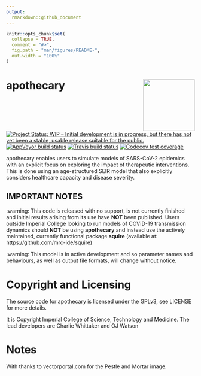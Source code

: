 ```yaml
---
output: 
  rmarkdown::github_document
---
```


<!-- README.md is generated from README.Rmd. Please edit that file -->

```r
knitr::opts_chunk$set(
  collapse = TRUE,
  comment = "#>",
  fig.path = "man/figures/README-",
  out.width = "100%"
)
```

# apothecary <img src="man/figures/apothecary_logo.png" align="right" height="138.5" />
<!-- badges: start -->
[![Project Status: WIP – Initial development is in progress, but there has not yet been a stable, usable release suitable for the public.](https://www.repostatus.org/badges/latest/wip.svg)](https://www.repostatus.org/#wip)
[![AppVeyor build status](https://ci.appveyor.com/api/projects/status/github/mrc-ide/squire?branch=master&svg=true)](https://ci.appveyor.com/project/cwhittaker1000/apothecary)
[![Travis build status](https://travis-ci.org/mrc-ide/apothecary.svg?branch=master)](https://travis-ci.org/mrc-ide/apothecary)
[![Codecov test coverage](https://codecov.io/gh/mrc-ide/apothecary/branch/master/graph/badge.svg)](https://codecov.io/gh/mrc-ide/apothecary?branch=master)
<!-- badges: end -->

apothecary enables users to simulate models of SARS-CoV-2 epidemics with an explicit focus on exploring the impact of therapeutic interventions. This is done using an age-structured SEIR model that also explicitly considers healthcare capacity and disease severity. 

## IMPORTANT NOTES

:warning: This code is released with no support, is not currently finished and initial results arising from its use have **NOT** been published. Users outside Imperial College looking to run models of COVID-19 transmission dynamics should **NOT** be using **apothecary** and instead use the actively maintained, currently functional package **squire** (available at: https://github.com/mrc-ide/squire) 

:warning: This model is in active development and so parameter names and behaviours, as well as output file formats, will change without notice.


# Copyright and Licensing
The source code for apothecary is licensed under the GPLv3, see LICENSE for more details.

It is Copyright Imperial College of Science, Technology and Medicine. The lead developers are Charlie Whittaker and OJ Watson

# Notes
With thanks to vectorportal.com for the Pestle and Mortar image.

